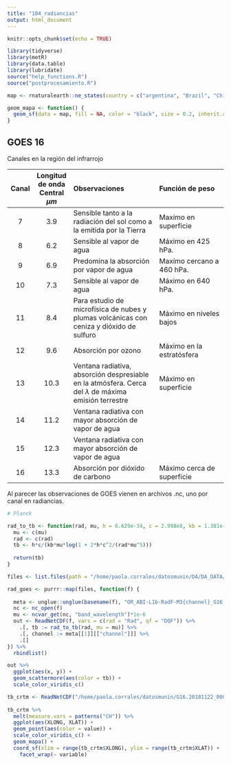 ```yaml
---
title: "104_radiancias"
output: html_document
---
```


```r
knitr::opts_chunk$set(echo = TRUE)

library(tidyverse)
library(metR)
library(data.table)
library(lubridate)
source("help_functions.R")
source("postprocesamiento.R")

map <- rnaturalearth::ne_states(country = c("argentina", "Brazil", "Chile", "Uruguay", "Paraguay", "Bolivia"), returnclass = "sf")

geom_mapa <- function() {
  geom_sf(data = map, fill = NA, color = "black", size = 0.2, inherit.aes = FALSE)
}
```

## GOES 16

Canales en la región del infrarrojo

| Canal | Longitud de onda Central $\mu m$ | Observaciones | Función de peso |
|:-----:|:----------:|:------------------------------------|:----------------------------|
|  7  |  3.9  | Sensible tanto a la radiación del sol como a la emitida por la Tierra | Maxímo en superficie |
|  8  |  6.2  | Sensible al vapor de agua | Máximo en 425 hPa. |
|  9  |  6.9  | Predomina la absorción por vapor de agua | Maxímo cercano a 460 hPa. |
| 10  |  7.3  | Sensible al vapor de agua | Máximo en 640 hPa. |
| 11  |  8.4  | Para estudio de microfísica de nubes y plumas volcánicas con ceniza y dióxido de sulfuro | Máximo en niveles bajos |
| 12  |  9.6  | Absorción por ozono  | Máximo en la estratósfera |
| 13  | 10.3  | Ventana radiativa, absorción despresiable en la atmósfera. Cerca del $\lambda$ de máxima emisión terrestre | Máximo en superficie |
| 14  | 11.2  | Ventana radiativa con mayor absorción de vapor de agua | |
| 15  | 12.3  | Ventana radiativa con mayor absorción de vapor de agua | |
| 16  | 13.3  | Absorción por dióxido de carbono | Máximo cerca de superficie |


Al parecer las observaciones de GOES vienen en archivos .nc, uno por canal en radiancias. 

```r
# Planck

rad_to_tb <- function(rad, mu, h = 6.629e-34, c = 2.998e8, kb = 1.381e-23) {
  mu <- c(mu)
  rad <- c(rad)
  tb <- h*c/(kb*mu*log(1 + 2*h*c^2/(rad*mu^5)))
  
  return(tb)
}
```


```r
files <- list.files(path = "/home/paola.corrales/datosmunin/DA/DA_DATA/GOES16/", pattern = "nc", full.names = TRUE)

rad_goes <- purrr::map(files, function(f) {
  
  meta <- unglue::unglue(basename(f), "OR_ABI-L1b-RadF-M3{channel}_G16_s{sdate}_e{edate}_c{cdate}.nc")
  nc <- nc_open(f)
  mu <- ncvar_get(nc, "band_wavelength")*1e-6
  out <- ReadNetCDF(f, vars = c(rad = "Rad", qf = "DQF")) %>% 
    .[, tb := rad_to_tb(rad, mu = mu)] %>% 
    .[, channel := meta[[1]][["channel"]]] %>% 
    .[]
}) %>% 
  rbindlist()

out %>%
  ggplot(aes(x, y)) +
  geom_scattermore(aes(color = tb)) +
  scale_color_viridis_c() 
```



```r
tb_crtm <- ReadNetCDF("/home/paola.corrales/datosmunin/G16.20181122_000000.012.nc")
  
tb_crtm %>% 
  melt(measure.vars = patterns("CH")) %>% 
  ggplot(aes(XLONG, XLAT)) +
  geom_point(aes(color = value)) +
  scale_color_viridis_c() +
  geom_mapa() +
  coord_sf(xlim = range(tb_crtm$XLONG), ylim = range(tb_crtm$XLAT)) +
    facet_wrap(~ variable)
```

